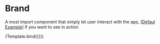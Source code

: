 


<Meta title="Components/Brand" />

# Brand

A most import component that simply let user interact with the app, [[Defaul Example](/docs/components-brand-example--dark)]
if you want to see in action


<Story name="Introduction" args={{}}>
    {Template.bind({})}
</Story>
